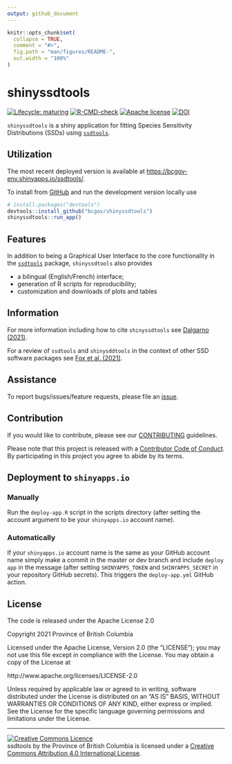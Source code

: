 ```yaml
---
output: github_document
---
```


<!-- README.md is generated from README.Rmd. Please edit that file -->

```r
knitr::opts_chunk$set(
  collapse = TRUE,
  comment = "#>",
  fig.path = "man/figures/README-",
  out.width = "100%"
)
```

# shinyssdtools

<!-- badges: start -->
[![Lifecycle: maturing](https://img.shields.io/badge/Lifecycle-Maturing-007EC6)](https://github.com/bcgov/repomountie/blob/master/doc/lifecycle-badges.md)
[![R-CMD-check](https://github.com/bcgov/shinyssdtools/workflows/R-CMD-check/badge.svg)](https://github.com/bcgov/shinyssdtools/actions)
[![Apache license](https://img.shields.io/badge/License-Apache%202.0-blue.svg)](https://opensource.org/licenses/Apache-2.0)
[![DOI](https://joss.theoj.org/papers/10.21105/joss.02848/status.svg)](https://doi.org/10.21105/joss.02848)
<!-- badges: end -->

`shinyssdtools` is a shiny application for fitting Species Sensitivity Distributions (SSDs) using [`ssdtools`](https://github.com/bcgov/ssdtools).

## Utilization

The most recent deployed version is available at <https://bcgov-env.shinyapps.io/ssdtools/>.

To install from [GitHub](https://github.com/bcgov/shinyssdtools) and run the development version locally use

``` r
# install.packages("devtools")
devtools::install_github("bcgov/shinyssdtools")
shinyssdtools::run_app()
```

## Features

In addition to being a Graphical User Interface to the core functionality in the [`ssdtools`](https://github.com/bcgov/ssdtools) package, `shinyssdtools` also provides 

- a bilingual (English/French) interface;
- generation of R scripts for reproducibility;
- customization and downloads of plots and tables

## Information

For more information including how to cite `shinyssdtools` see [Dalgarno (2021)](https://doi.org/10.21105/joss.02848).

For a review of `ssdtools` and `shinysddtools` in the context of other SSD software packages see [Fox et al. (2021)](https://onlinelibrary.wiley.com/doi/10.1002/etc.4925).

## Assistance

To report bugs/issues/feature requests, please file an [issue](https://github.com/bcgov/shinyssdtools/issues/).

## Contribution

If you would like to contribute, please see our [CONTRIBUTING](CONTRIBUTING.md) guidelines.

Please note that this project is released with a [Contributor Code of Conduct](https://github.com/bcgov/shinyssdtools/blob/master/.github/CONTRIBUTING.md). By participating in this project you agree to abide by its terms.

## Deployment to `shinyapps.io`

### Manually

Run the `deploy-app.R` script in the scripts directory (after setting the account argument to be your `shinyapps.io` account name).

### Automatically

If your `shinyapps.io` account name is the same as your GitHub account name simply make a commit in the master or dev branch and include `deploy app` in the message 
(after setting `SHINYAPPS_TOKEN` and `SHINYAPPS_SECRET` in your repository GitHub secrets). This triggers the `deploy-app.yml` GitHub action.

## License

The code is released under the Apache License 2.0

Copyright 2021 Province of British Columbia

Licensed under the Apache License, Version 2.0 (the "LICENSE");
you may not use this file except in compliance with the License.
You may obtain a copy of the License at 

http://www.apache.org/licenses/LICENSE-2.0

Unless required by applicable law or agreed to in writing, software
distributed under the License is distributed on an "AS IS" BASIS,
WITHOUT WARRANTIES OR CONDITIONS OF ANY KIND, either express or implied.
See the License for the specific language governing permissions and
limitations under the License.

-----

<a rel="LICENSE" href="https://creativecommons.org/licenses/by/4.0/"><img alt="Creative Commons Licence"
style="border-width:0" src="https://i.creativecommons.org/l/by/4.0/80x15.png" /></a><br /><span
xmlns:dct="http://purl.org/dc/terms/" property="dct:title">ssdtools</span> by <span
xmlns:cc="http://creativecommons.org/ns#" property="cc:attributionName">the Province of British Columbia
</span> is licensed under a <a rel="LICENSE" href="https://creativecommons.org/licenses/by/4.0/">
Creative Commons Attribution 4.0 International License</a>.
